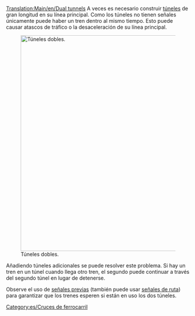[[Translation:Main/en/Dual tunnels]]{{es/Menú de Cruces}}
A veces es necesario construir [[Main/es/Túneles|túneles]] de gran longitud en su línea principal. Como los túneles no tienen señales únicamente puede haber un tren dentro al mismo tiempo. Esto puede causar atascos de tráfico o la desaceleración de su línea principal.

[[File:en/DualTunnelsPresignalled.png|none|thumb|590px|Túneles dobles.]]

Añadiendo túneles adicionales se puede resolver este problema. Si hay un tren en un túnel cuando llega otro tren, el segundo puede continuar a través del segundo túnel en lugar de detenerse.

Observe el uso de [[Main/en/Señales/Es#Señales previas|señales previas]] (también puede usar [[Main/en/Señales/Es#Señales de ruta|señales de ruta]]) para garantizar que los trenes esperen si están en uso los dos túneles.

[[Category:es/Cruces de ferrocarril]]
